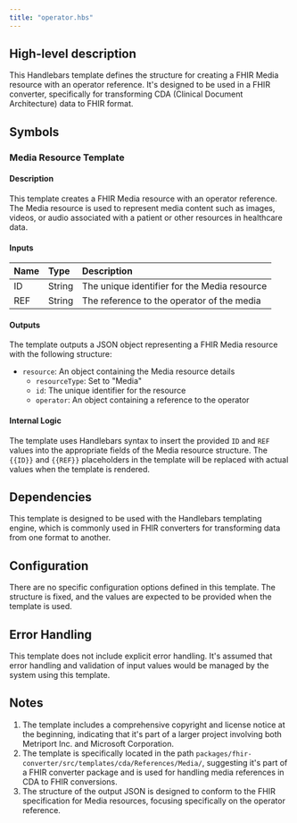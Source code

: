 ```yaml
---
title: "operator.hbs"
---
```


## High-level description
This Handlebars template defines the structure for creating a FHIR Media resource with an operator reference. It's designed to be used in a FHIR converter, specifically for transforming CDA (Clinical Document Architecture) data to FHIR format.

## Symbols

### Media Resource Template
#### Description
This template creates a FHIR Media resource with an operator reference. The Media resource is used to represent media content such as images, videos, or audio associated with a patient or other resources in healthcare data.

#### Inputs
| Name | Type | Description |
|:-----|:-----|:------------|
| ID | String | The unique identifier for the Media resource |
| REF | String | The reference to the operator of the media |

#### Outputs
The template outputs a JSON object representing a FHIR Media resource with the following structure:
- `resource`: An object containing the Media resource details
  - `resourceType`: Set to "Media"
  - `id`: The unique identifier for the resource
  - `operator`: An object containing a reference to the operator

#### Internal Logic
The template uses Handlebars syntax to insert the provided `ID` and `REF` values into the appropriate fields of the Media resource structure. The `{{ID}}` and `{{REF}}` placeholders in the template will be replaced with actual values when the template is rendered.

## Dependencies
This template is designed to be used with the Handlebars templating engine, which is commonly used in FHIR converters for transforming data from one format to another.

## Configuration
There are no specific configuration options defined in this template. The structure is fixed, and the values are expected to be provided when the template is used.

## Error Handling
This template does not include explicit error handling. It's assumed that error handling and validation of input values would be managed by the system using this template.

## Notes
1. The template includes a comprehensive copyright and license notice at the beginning, indicating that it's part of a larger project involving both Metriport Inc. and Microsoft Corporation.
2. The template is specifically located in the path `packages/fhir-converter/src/templates/cda/References/Media/`, suggesting it's part of a FHIR converter package and is used for handling media references in CDA to FHIR conversions.
3. The structure of the output JSON is designed to conform to the FHIR specification for Media resources, focusing specifically on the operator reference.